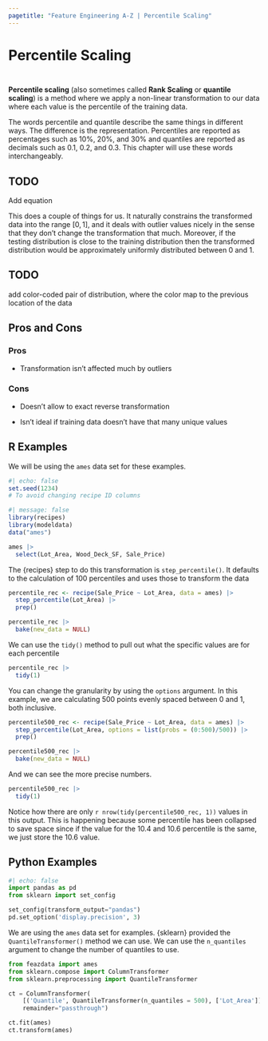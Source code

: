 ```yaml
---
pagetitle: "Feature Engineering A-Z | Percentile Scaling"
---
```


# Percentile Scaling {#sec-numeric-percentile}

::: {style="visibility: hidden; height: 0px;"}
## Percentile Scaling
:::

**Percentile scaling** (also sometimes called **Rank Scaling** or **quantile scaling**) is a method where we apply a non-linear transformation to our data where each value is the percentile of the training data.

::: {.callout-note}
The words percentile and quantile describe the same things in different ways. The difference is the representation. Percentiles are reported as percentages such as 10%, 20%, and 30% and quantiles are reported as decimals such as 0.1, 0.2, and 0.3. This chapter will use these words interchangeably.
:::

::: {.callout-caution}
# TODO

Add equation
:::

This does a couple of things for us. It naturally constrains the transformed data into the range $[0, 1]$, and it deals with outlier values nicely in the sense that they don't change the transformation that much. Moreover, if the testing distribution is close to the training distribution then the transformed distribution would be approximately uniformly distributed between 0 and 1.

::: {.callout-caution}
# TODO

add color-coded pair of distribution, where the color map to the previous location of the data
:::

## Pros and Cons

### Pros

-   Transformation isn't affected much by outliers

### Cons

-   Doesn't allow to exact reverse transformation

-   Isn't ideal if training data doesn't have that many unique values

## R Examples

We will be using the `ames` data set for these examples.

```r
#| echo: false
set.seed(1234)
# To avoid changing recipe ID columns
```

```r
#| message: false
library(recipes)
library(modeldata)
data("ames")

ames |>
  select(Lot_Area, Wood_Deck_SF, Sale_Price)
```

The {recipes} step to do this transformation is `step_percentile()`. It defaults to the calculation of 100 percentiles and uses those to transform the data

```r
percentile_rec <- recipe(Sale_Price ~ Lot_Area, data = ames) |>
  step_percentile(Lot_Area) |>
  prep()

percentile_rec |>
  bake(new_data = NULL)
```

We can use the `tidy()` method to pull out what the specific values are for each percentile

```r
percentile_rec |>
  tidy(1)
```

You can change the granularity by using the `options` argument. In this example, we are calculating 500 points evenly spaced between 0 and 1, both inclusive.

```r
percentile500_rec <- recipe(Sale_Price ~ Lot_Area, data = ames) |>
  step_percentile(Lot_Area, options = list(probs = (0:500)/500)) |>
  prep()

percentile500_rec |>
  bake(new_data = NULL)
```

And we can see the more precise numbers.

```r
percentile500_rec |>
  tidy(1)
```

Notice how there are only `r nrow(tidy(percentile500_rec, 1))` values in this output. This is happening because some percentile has been collapsed to save space since if the value for the 10.4 and 10.6 percentile is the same, we just store the 10.6 value.

## Python Examples

```python
#| echo: false
import pandas as pd
from sklearn import set_config

set_config(transform_output="pandas")
pd.set_option('display.precision', 3)
```

We are using the `ames` data set for examples. {sklearn} provided the `QuantileTransformer()` method we can use. We can use the `n_quantiles` argument to change the number of quantiles to use. 

```python
from feazdata import ames
from sklearn.compose import ColumnTransformer
from sklearn.preprocessing import QuantileTransformer

ct = ColumnTransformer(
    [('Quantile', QuantileTransformer(n_quantiles = 500), ['Lot_Area'])], 
    remainder="passthrough")

ct.fit(ames)
ct.transform(ames)
```
